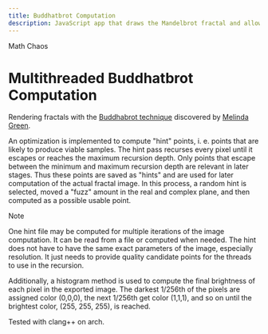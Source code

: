 ```yaml
---
title: Buddhatbrot Computation
description: JavaScript app that draws the Mandelbrot fractal and allows you to zoom in and explore the fractal (uses zero libraries).
---
```



<GroupName>Math Chaos</GroupName>
# Multithreaded Buddhatbrot Computation

<div class="leading-relaxed space-y-4">

Rendering fractals with the [Buddhabrot technique](https://en.wikipedia.org/wiki/Buddhabrot) discovered by [Melinda Green](http://superliminal.com/fractals/).

An optimization is implemented to compute "hint" points, i. e. points that are likely to produce viable samples. 
The hint pass recurses every pixel until it escapes or reaches the maximum recursion depth. 
Only points that escape between the minimum and maximum recursion depth are relevant in later stages. 
Thus these points are saved as "hints" and are used for later computation of the actual fractal image. 
In this process, a random hint is selected, moved a "fuzz" amount in the real and complex plane, and then computed as a possible usable point.

<Aside type="note">Note</Aside>

One hint file may be computed for multiple iterations of the image computation. 
It can be read from a file or computed when needed. 
The hint does not have to have the same exact parameters of the image, especially resolution. 
It just needs to provide quality candidate points for the threads to use in the recursion.

Additionally, a histogram method is used to compute the final brightness of each pixel in the exported image. 
The darkest 1/256th of the pixels are assigned color (0,0,0), 
the next 1/256th get color (1,1,1), and so on until the brightest color, (255, 255, 255), is reached.

Tested with clang++ on arch.
</div>

<Album title="Buddhabrot Album" images={buddhabrotSamples} columns={2} />